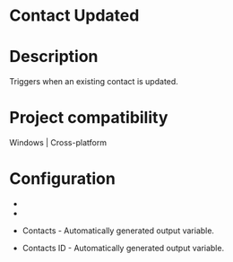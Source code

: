 ﻿# Contact Updated

# Description

Triggers when an existing contact is updated.

# Project compatibility

Windows | Cross-platform

# Configuration

* 
* 





* Contacts - Automatically generated output variable.
* Contacts ID - Automatically generated output variable.
